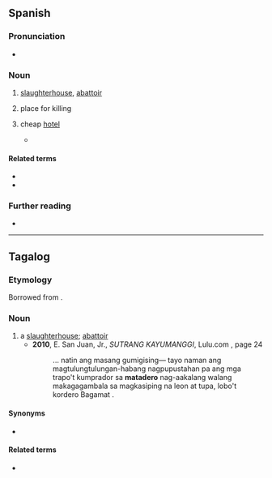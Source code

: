 ==Spanish==

===Pronunciation===
* {{audio|es|LL-Q1321 (spa)-AdrianAbdulBaha-matadero.wav|Audio (Colombia)}}

===Noun===
{{es-noun|m}}

# [[slaughterhouse]], [[abattoir]]
# {{lb|es|by extension}} place for killing
# {{lb|es|Venezuela|colloquial}} cheap [[hotel]]
#* {{quote-web|es|work=Newsweek|date=2020-02-14|url=https://es-us.noticias.yahoo.com/dinero-motel-condones-crisis-restringe-173217071.html|title=Sin dinero para motel o condones: la crisis restringe sexualidad de jóvenes venezolanos|passage=De pelo y barba cuidados, este diseñador gráfico llega a desembolsar 100 dólares en una cita, sumando cena, tragos, taxis y motel. “Si la llevo para un ‘'''matadero'''’, no gasto mucho”, explica, refiriéndose a hoteles “de mala muerte”, su última opción.}}

====Related terms====
* {{l|es|matar}}
* {{l|es|matador}}

===Further reading===
* {{R:DRAE}}

----

==Tagalog==

===Etymology===
Borrowed from {{bor|tl|es|matadero}}.

===Noun===
{{head|tl|noun}}

# a [[slaughterhouse]]; [[abattoir]]
#* '''2010''', E. San Juan, Jr., ''SUTRANG KAYUMANGGI'', Lulu.com {{ISBN|9780557274277}}, page 24
#*: ... natin ang masang gumigising— tayo naman ang magtulungtulungan-habang nagpupustahan pa ang mga trapo&#39;t kumprador sa '''matadero''' nag-aakalang walang makagagambala sa magkasiping na leon at tupa, lobo&#39;t kordero Bagamat .

====Synonyms====
* {{l|tl|katayan}}

====Related terms====
* {{l|tl|matador}}
